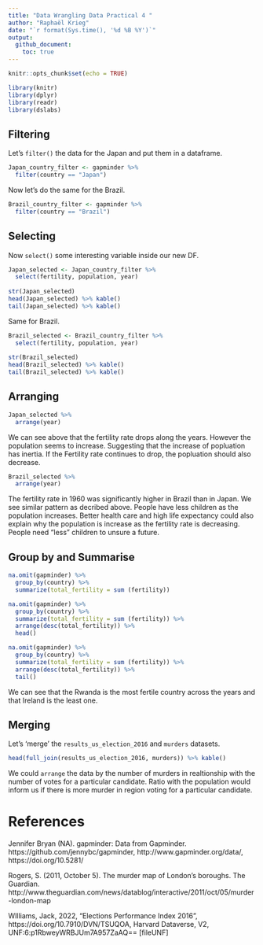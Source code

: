 ---
title: "Data Wrangling Data Practical 4 "
author: "Raphaël Krieg"
date: "`r format(Sys.time(), '%d %B %Y')`"
output: 
  github_document:
    toc: true
---
```{r setup, include=FALSE}
knitr::opts_chunk$set(echo = TRUE)
```

```{r message=FALSE, warning=FALSE}
library(knitr)
library(dplyr)
library(readr)
library(dslabs)
```

## Filtering 
Let's `filter()` the data for the Japan and put them in a dataframe.
```{r}
Japan_country_filter <- gapminder %>% 
  filter(country == "Japan")
```

Now let's do the same for the Brazil.
```{r}
Brazil_country_filter <- gapminder %>% 
  filter(country == "Brazil")
```

## Selecting
Now `select()` some interesting variable inside our new DF.
```{r}
Japan_selected <- Japan_country_filter %>%
  select(fertility, population, year)
  
str(Japan_selected)
head(Japan_selected) %>% kable()
tail(Japan_selected) %>% kable()
```

Same for Brazil.
```{r}
Brazil_selected <- Brazil_country_filter %>%
  select(fertility, population, year)
  
str(Brazil_selected)
head(Brazil_selected) %>% kable()
tail(Brazil_selected) %>% kable()
```

## Arranging 

```{r}
Japan_selected %>%
  arrange(year)
```
We can see above that the fertility rate drops along the years. However the population seems to increase. Suggesting that the increase of popluation has inertia. If the Fertility rate continues to drop, the popluation should also decrease. 

```{r}
Brazil_selected %>%
  arrange(year)
```

The fertility rate in 1960 was significantly higher in Brazil than in Japan. We see similar pattern as decribed above. People have less children as the population increases. Better health care and high life expectancy could also explain why the population is increase as the fertility rate is decreasing. People need "less" children to unsure a future.

## Group by and Summarise

```{r}
na.omit(gapminder) %>%
  group_by(country) %>%
  summarize(total_fertility = sum (fertility))
```


```{r}
na.omit(gapminder) %>%
  group_by(country) %>%
  summarize(total_fertility = sum (fertility)) %>%
  arrange(desc(total_fertility)) %>%
  head()
```
```{r}
na.omit(gapminder) %>%
  group_by(country) %>%
  summarize(total_fertility = sum (fertility)) %>%
  arrange(desc(total_fertility)) %>%
  tail()
```
We can see that the Rwanda is the most fertile country across the years and that Ireland is the least one. 

## Merging

Let's 'merge' the `results_us_election_2016` and `murders` datasets. 
```{r}
head(full_join(results_us_election_2016, murders)) %>% kable()
```
We could `arrange` the data by the number of murders in realtionship with the number of votes for a particular candidate. Ratio with the population would inform us if there is more murder in region voting for a particular candidate. 

# References

Jennifer Bryan (NA). gapminder: Data from Gapminder.
https://github.com/jennybc/gapminder,
http://www.gapminder.org/data/,
https://doi.org/10.5281/

Rogers, S. (2011, October 5). The murder map of London’s boroughs. The Guardian. http://www.theguardian.com/news/datablog/interactive/2011/oct/05/murder-london-map


WIlliams, Jack, 2022, "Elections Performance Index 2016", https://doi.org/10.7910/DVN/TSUQOA, Harvard Dataverse, V2, UNF:6:p1RbweyWRBJUm7A957ZaAQ== [fileUNF]

